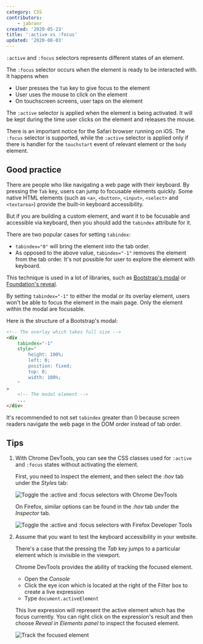 ```yaml
---
category: CSS
contributors:
    - jabranr
created: '2020-05-23'
title: ':active vs :focus'
updated: '2020-08-03'
---
```


`:active` and `:focus` selectors represents different states of an element.

The `:focus` selector occurs when the element is ready to be interacted with. It happens when

-   User presses the `Tab` key to give focus to the element
-   User uses the mouse to click on the element
-   On touchscreen screens, user taps on the element

The `:active` selector is applied when the element is being activated. It will be kept during the time user clicks on the element and releases the mouse.

There is an important notice for the Safari browser running on iOS. The `:focus` selector is supported, while the `:active` selector is applied only if there is handler for the `touchstart` event of relevant element or the `body` element.

## Good practice

There are people who like navigating a web page with their keyboard. By pressing the `Tab` key, users can jump to focusable elements quickly.
Some native HTML elements (such as `<a>`, `<button>`, `<input>`, `<select>` and `<textarea>`) provide the built-in keyboard accessibility.

But if you are building a custom element, and want it to be focusable and accessible via keyboard, then you should add the `tabindex` attribute for it.

There are two popular cases for setting `tabindex`:

-   `tabindex="0"` will bring the element into the tab order.
-   As opposed to the above value, `tabindex="-1"` removes the element from the tab order.
    It's not possible for user to explore the element with keyboard.

This technique is used in a lot of libraries, such as [Bootstrap's modal](https://getbootstrap.com/docs/4.4/components/modal) or [Foundation's reveal](https://get.foundation/sites/docs/reveal.html).

By setting `tabindex="-1"` to either the modal or its overlay element, users won't be able to focus the element in the main page. Only the element within the modal are focusable.

Here is the structure of a Bootstrap's modal:

```html
<!-- The overlay which takes full size -->
<div
    tabindex="-1"
    style="
        height: 100%;
        left: 0;
        position: fixed;
        top: 0;
        width: 100%;
    "
>
    <!-- The modal element -->
    ...
</div>
```

It's recommended to not set `tabindex` greater than 0 because screen readers navigate the web page in the DOM order instead of tab order.

## Tips

1. With Chrome DevTools, you can see the CSS classes used for `:active` and `:focus` states without activating the element.

    First, you need to inspect the element, and then select the _:hov_ tab under the _Styles_ tab:

    ![Toggle the :active and :focus selectors with Chrome DevTools](/assets/this-vs-that/active-hover-classes-chrome.png)

    On Firefox, similar options can be found in the _:hov_ tab under the _Inspector_ tab.

    ![Toggle the :active and :focus selectors with Firefox Developer Tools](/assets/this-vs-that/active-hover-classes-firefox.png)

2. Assume that you want to test the keyboard accessibility in your website.

    There's a case that the pressing the _Tab_ key jumps to a particular element which is invisible in the viewport.

    Chrome DevTools provides the ability of tracking the focused element.

    - Open the _Console_
    - Click the eye icon which is located at the right of the Filter box to create a live expression
    - Type `document.activeElement`

    This live expression will represent the active element which has the focus currently. You can right click on the expression's result and then choose _Reveal in Elements panel_ to inspect the focused element.

    ![Track the focused element](/assets/this-vs-that/track-focused-element.png)
